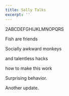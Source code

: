 ```yaml
---
title: Sally Talks
excerpt: ''
---
```


2ABCDEFGHIJKLMNOPQRS

Fish are friends

Socially awkward monkeys

and talentless hacks

how to make this work

Surprising behavior.

Another update.
